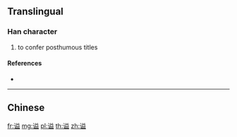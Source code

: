 {{character info/new}}
{{also|謚|諡}}
==Translingual==

===Han character===
{{Han char|rn=149|rad=讠|as=10|sn=12|four=|canj=IVTCT}}

# to confer posthumous titles

====References====
* {{Han ref|kx=1188.181|hdz=64009.010|uh=8C25|ud=35877}}

----

==Chinese==
{{zh-see|謚}}

[[fr:谥]]
[[mg:谥]]
[[pl:谥]]
[[th:谥]]
[[zh:谥]]